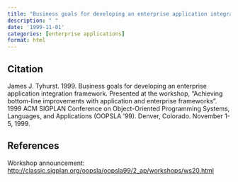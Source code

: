 ```yaml
---
title: "Business goals for developing an enterprise application integration framework"
description: " "
date: '1999-11-01'
categories: [enterprise applications]
format: html
---
```


## Citation

James J. Tyhurst. 1999.
Business goals for developing an enterprise application integration framework.
Presented at the workshop,
"Achieving bottom-line improvements with application and enterprise frameworks".
1999 ACM SIGPLAN Conference on Object-Oriented Programming Systems,
Languages, and Applications (OOPSLA '99).
Denver, Colorado.
November 1-5, 1999.

## References

Workshop announcement: [http://classic.sigplan.org/oopsla/oopsla99/2_ap/workshops/ws20.html](http://classic.sigplan.org/oopsla/oopsla99/2_ap/workshops/ws20.html)
